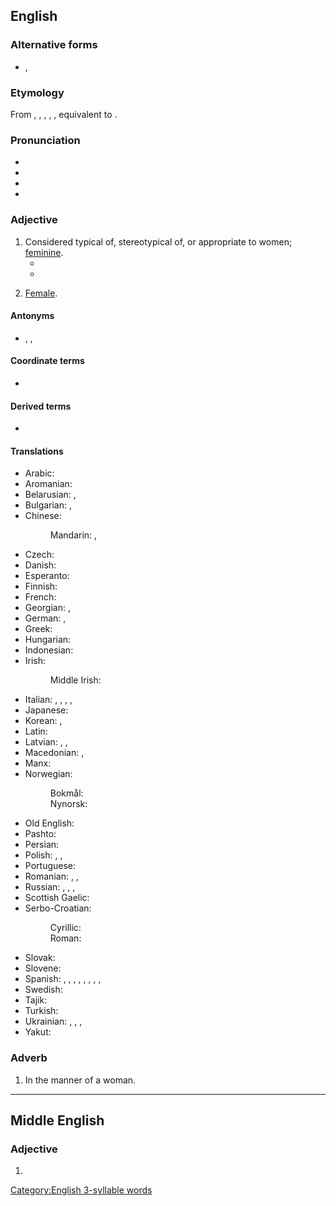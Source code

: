 ==English==

===Alternative forms===
* {{l|en|womonly}}, {{l|en|womynly}} {{qualifier|rare [[feminist]] spellings; see usage notes at ''[[woman]]''}}

===Etymology===
From {{inh|en|enm|womanly}}, {{m|enm|wommanly}}, {{m|enm|wommanlich}}, {{m|enm|wummonlich}}, {{m|enm|wommanlych}}, equivalent to {{suffix|en|woman|ly|id2=adjectival}}.

===Pronunciation===
* {{IPA|en|/ˈwʊmənli/}}
* {{audio|en|LL-Q1860 (eng)-Vealhurl-womanly.wav|Audio (Southern England)}}
* {{hyph|en|wom|an|ly}}
* {{audio|en|En-womanly.flac|Audio}}

===Adjective===
{{en-adj|er}}

# Considered typical of, stereotypical of, or appropriate to women; [[feminine]].
#* {{quote-book|1=en|year=1887|author=H. Rider Haggard|authorlink=H. Rider Haggard|title=She: A History of Adventure|url=http://www.gutenberg.org/files/3155/3155-0.txt|passage=I know that the sound of it moved me more even than her words, it was so very human - so very '''womanly'''.}}
#* {{quote-book|1=en|year=1938|author=Norman Lindsay|authorlink=Norman Lindsay|title=Age of Consent|publisher=Ure Smith|location=Sydney|year_published=1962|page=149|passage="What I mean, a woman who doesn't go in for booze and sport and cigarettes. Man gets sick of these tough flappers. Give me a '''womanly''' woman every time. As I said before, I could see at a glance that you were a thoroughly '''womanly''' woman."}}
# {{lb|en|rare}} [[female|Female]].

====Antonyms====
* {{l|en|masculine}}, {{l|en|male}}, {{l|en|manly}}

====Coordinate terms====
* {{l|en|girly}}

====Derived terms====
* {{l|en|womanliness}}

====Translations====
{{trans-top|having the characteristics of a woman}}
* Arabic: {{t|ar|نِسَوِيّ}}
* Aromanian: {{t|rup|muljirescu}}
* Belarusian: {{t|be|жано́чы}}, {{t|be|жано́цкі}}
* Bulgarian: {{t+|bg|же́нствен}}, {{t|bg|же́нски}}
* Chinese:
*: Mandarin: {{t|cmn|女子氣|sc=Hani}}, {{t|cmn|女子气|tr=nǚzǐqì|sc=Hani}}
* Czech: {{t+|cs|ženský}}
* Danish: {{t+|da|kvindelig}}
* Esperanto: {{t+|eo|virina}}
* Finnish: {{t+|fi|naisellinen}}
* French: {{t+|fr|féminin}}
* Georgian: {{t|ka|ქალური|sc=Geor}}, {{t|ka|დედაკაცური|sc=Geor}}
* German: {{t+|de|weiblich}}, {{t+|de|fraulich}}
* Greek: {{t+|el|γυναικείος}}
* Hungarian: {{t+|hu|nőies}}
* Indonesian: {{t+|id|betina}}
* Irish: {{t|ga|banúil}}
*: Middle Irish: {{t|mga|banamail}}
* Italian: {{t+|it|femminile}}, {{t+|it|femmineo|m}}, {{t+|it|muliebre}}, {{t|it|donnesco|m}}, {{t|it|femminino|m}}
* Japanese: {{t|ja|女らしい|tr=[[おんならしい]], onnarashii|sc=Jpan}}
* Korean: {{t|ko|여자답다}}, {{t|ko|녀자답다}} {{qualifier|North Korea}}
* Latin: {{t+|la|muliebris}}
* Latvian: {{t|lv|sievišķīgs}}, {{t|lv|sievišķs}}, {{t|lv|sieviešu}}
* Macedonian: {{t|mk|женствен}}, {{t|mk|женски}}
* Manx: {{t|gv|benoil}}
* Norwegian:
*: Bokmål: {{t+|nb|kvinnelig}}
*: Nynorsk: {{t|nn|kvinneleg}}
{{trans-mid}}
* Old English: {{t|ang|wīflīċ}}
* Pashto: {{t+|ps|ښځينه|tr=ẍëźina}}
* Persian: {{t+|fa|زنانه|tr=zanâne|sc=fa-Arab}}
* Polish: {{t+|pl|kobiecy}}, {{t+|pl|żeński}}, {{t+|pl|babi}}
* Portuguese: {{t+|pt|feminino}}
* Romanian: {{t+|ro|feminin}}, {{t+|ro|femeiesc}}, {{t+|ro|muieresc}} {{qualifier|popular}}
* Russian: {{t+|ru|же́нственный}}, {{t+|ru|же́нский}} {{qualifier|feminine}}, {{t+|ru|женоподо́бный}} {{qualifier|womanlike}}, {{t+|ru|ба́бий}} {{qualifier|pejorative}}
* Scottish Gaelic: {{t|gd|banail}}
* Serbo-Croatian:
*: Cyrillic: {{t|sh|жѐнскӣ}}
*: Roman: {{t+|sh|žènskī}}
* Slovak: {{t+|sk|ženský}}
* Slovene: {{t+|sl|ženski}}
* Spanish: {{t+|es|femenino}}, {{t+|es|mujeril}}, {{t|es|femenil}}, {{t+|es|femíneo|m}}, {{t|es|feminoide}}, {{t|es|amujerado|m}}, {{t+|es|adamado|m}}, {{t+|es|ahembrado|m}}, {{t+|es|afeminado|m}}
* Swedish: {{t+|sv|kvinnlig}}
* Tajik: {{t+|tg|занона}}
* Turkish: {{t+|tr|kadınsı}}
* Ukrainian: {{t+|uk|жіно́чий}}, {{t|uk|жіно́чний}}, {{t|uk|жіно́цький}}, {{t|uk|жінкоподі́бний}} {{qualifier|womanlike}}
* Yakut: {{t|sah|дьахтардыы|sc=Cyrl}}
{{trans-bottom}}

===Adverb===
{{en-adv}}

# In the manner of a woman.

[[Category:English 3-syllable words]]

----

==Middle English==

===Adjective===
{{enm-adj}}

# {{alt form|enm|wommanly}}